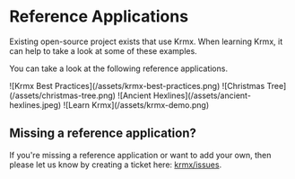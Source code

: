 # Reference Applications
Existing open-source project exists that use Krmx. When learning Krmx, it can help to take a look at some of these examples.

You can take a look at the following reference applications.


<Cards num={1}>
  <Card image arrow title="Krmx Best Practices" href="https://github.com/simonkarman/krmx-best-practices">
    ![Krmx Best Practices](/assets/krmx-best-practices.png)
  </Card>
  <Card image arrow title="Christmas Tree" href="https://github.com/simonkarman/christmas-tree">
    ![Christmas Tree](/assets/christmas-tree.png)
  </Card>
  <Card image arrow title="Ancient - Hexlines" href="https://github.com/simonkarman/ancient">
    ![Ancient Hexlines](/assets/ancient-hexlines.jpeg)
  </Card>
  <Card image arrow title="Learn Krmx" href="https://github.com/binxio/krmx-demo">
    ![Learn Krmx](/assets/krmx-demo.png)
  </Card>
</Cards>

## Missing a reference application?
If you're missing a reference application or want to add your own, then please let us know by creating a ticket here: [krmx/issues](https://github.com/simonkarman/krmx/issues).
